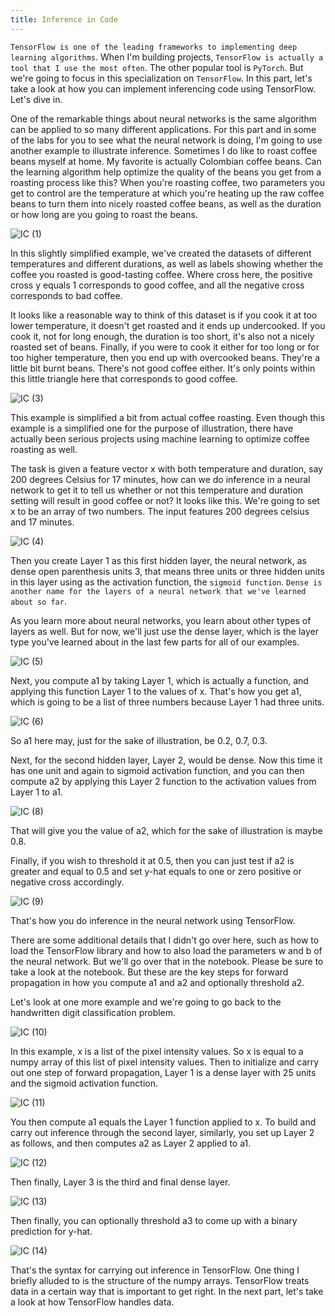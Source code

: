 ```yaml
---
title: Inference in Code
---
```



`TensorFlow is one of the leading frameworks to implementing deep learning algorithms`. When I'm building projects, `TensorFlow is actually a tool that I use the most often`. The other popular tool is `PyTorch`. But we're going to focus in this specialization on `TensorFlow`. In this part, let's take a look at how you can implement inferencing code using TensorFlow. Let's dive in.

One of the remarkable things about neural networks is the same algorithm can be applied to so many different applications. For this part and in some of the labs for you to see what the neural network is doing, I'm going to use another example to illustrate inference. Sometimes I do like to roast coffee beans myself at home. My favorite is actually Colombian coffee beans. Can the learning algorithm help optimize the quality of the beans you get from a roasting process like this? When you're roasting coffee, two parameters you get to control are the temperature at which you're heating up the raw coffee beans to turn them into nicely roasted coffee beans, as well as the duration or how long are you going to roast the beans.

![IC (1)](/Algs/TFI/IC%20(1).png)

In this slightly simplified example, we've created the datasets of different temperatures and different durations, as well as labels showing whether the coffee you roasted is good-tasting coffee. Where cross here, the positive cross y equals 1 corresponds to good coffee, and all the negative cross corresponds to bad coffee.

It looks like a reasonable way to think of this dataset is if you cook it at too lower temperature, it doesn't get roasted and it ends up undercooked. If you cook it, not for long enough, the duration is too short, it's also not a nicely roasted set of beans. Finally, if you were to cook it either for too long or for too higher temperature, then you end up with overcooked beans. They're a little bit burnt beans. There's not good coffee either. It's only points within this little triangle here that corresponds to good coffee.

![IC (3)](/Algs/TFI/IC%20(3).png)

This example is simplified a bit from actual coffee roasting. Even though this example is a simplified one for the purpose of illustration, there have actually been serious projects using machine learning to optimize coffee roasting as well.

The task is given a feature vector x with both temperature and duration, say 200 degrees Celsius for 17 minutes, how can we do inference in a neural network to get it to tell us whether or not this temperature and duration setting will result in good coffee or not? It looks like this. We're going to set x to be an array of two numbers. The input features 200 degrees celsius and 17 minutes.

![IC (4)](/Algs/TFI/IC%20(4).png)

Then you create Layer 1 as this first hidden layer, the neural network, as dense open parenthesis units 3, that means three units or three hidden units in this layer using as the activation function, the `sigmoid function`. `Dense is another name for the layers of a neural network that we've learned about so far`.

As you learn more about neural networks, you learn about other types of layers as well. But for now, we'll just use the dense layer, which is the layer type you've learned about in the last few parts for all of our examples.

![IC (5)](/Algs/TFI/IC%20(5).png)

Next, you compute a1 by taking Layer 1, which is actually a function, and applying this function Layer 1 to the values of x. That's how you get a1, which is going to be a list of three numbers because Layer 1 had three units. 

![IC (6)](/Algs/TFI/IC%20(6).png)

So a1 here may, just for the sake of illustration, be 0.2, 0.7, 0.3. 

Next, for the second hidden layer, Layer 2, would be dense. Now this time it has one unit and again to sigmoid activation function, and you can then compute a2 by applying this Layer 2 function to the activation values from Layer 1 to a1. 

![IC (8)](/Algs/TFI/IC%20(8).png)

That will give you the value of a2, which for the sake of illustration is maybe 0.8. 

Finally, if you wish to threshold it at 0.5, then you can just test if a2 is greater and equal to 0.5 and set y-hat equals to one or zero positive or negative cross accordingly. 

![IC (9)](/Algs/TFI/IC%20(9).png)

That's how you do inference in the neural network using TensorFlow. 

There are some additional details that I didn't go over here, such as how to load the TensorFlow library and how to also load the parameters w and b of the neural network. But we'll go over that in the notebook. Please be sure to take a look at the notebook. But these are the key steps for forward propagation in how you compute a1 and a2 and optionally threshold a2. 

Let's look at one more example and we're going to go back to the handwritten digit classification problem. 

![IC (10)](/Algs/TFI/IC%20(10).png)

In this example, x is a list of the pixel intensity values. So x is equal to a numpy array of this list of pixel intensity values. Then to initialize and carry out one step of forward propagation, Layer 1 is a dense layer with 25 units and the sigmoid activation function. 

![IC (11)](/Algs/TFI/IC%20(11).png)

You then compute a1 equals the Layer 1 function applied to x. To build and carry out inference through the second layer, similarly, you set up Layer 2 as follows, and then computes a2 as Layer 2 applied to a1. 

![IC (12)](/Algs/TFI/IC%20(12).png)

Then finally, Layer 3 is the third and final dense layer. 

![IC (13)](/Algs/TFI/IC%20(13).png)

Then finally, you can optionally threshold a3 to come up with a binary prediction for y-hat. 

![IC (14)](/Algs/TFI/IC%20(14).png)

That's the syntax for carrying out inference in TensorFlow. One thing I briefly alluded to is the structure of the numpy arrays. TensorFlow treats data in a certain way that is important to get right. In the next part, let's take a look at how TensorFlow handles data.


